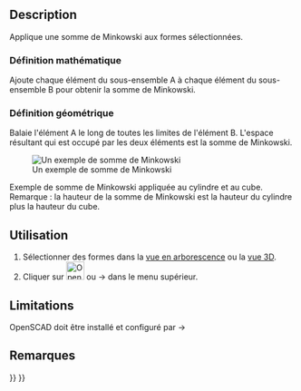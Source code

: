 <languages/>

{{Docnav/fr
|[[OpenSCAD_Hull/fr|Enveloppe convexe]]
|
|[[OpenSCAD_Workbench/fr|Atelier OpenSCAD]]
|IconL=OpenSCAD_Hull.svg
|IconR=
|IconC=Workbench_OpenSCAD.svg
}}

{{GuiCommand/fr
|Name=OpenSCAD Minkowski
|Name/fr=OpenSCAD Somme de Minkowski
|MenuLocation=OpenSCAD → Minkowski
‏‎|Workbenches=[[OpenSCAD_Workbench/fr|OpenSCAD]]
}}

==Description==

Applique une somme de Minkowski aux formes sélectionnées.

=== Définition mathématique ===

Ajoute chaque élément du sous-ensemble A à chaque élément du sous-ensemble B pour obtenir la somme de Minkowski.

=== Définition géométrique ===

Balaie l'élément A le long de toutes les limites de l'élément B. L'espace résultant qui est occupé par les deux éléments est la somme de Minkowski.

[[Image:Minkowski_example.jpg|Un exemple de somme de Minkowski]]

Exemple de somme de Minkowski appliquée au cylindre et au cube.<br>
Remarque : la hauteur de la somme de Minkowski est la hauteur du cylindre plus la hauteur du cube.

==Utilisation==

#Sélectionner des formes dans la [[Tree_view/fr|vue en arborescence]] ou la [[3D_view/fr|vue 3D]].
#Cliquer sur [[Image:OpenSCAD_Minkowski.svg|32px]] ou {{KEY|OpenSCAD}} → {{KEY|[[Image:OpenSCAD_Minkowski.svg|32px]] Somme de Minkowski}} dans le menu supérieur.

==Limitations==

OpenSCAD doit être installé et configuré par {{KEY|Edition}} → {{KEY|Préférences}}

==Remarques==


{{Docnav/fr
|[[OpenSCAD_Hull/fr|Enveloppe convexe]]
|
|[[OpenSCAD_Workbench/fr|Atelier OpenSCAD]]
|IconL=OpenSCAD_Hull.svg
|IconR=
|IconC=Workbench_OpenSCAD.svg
}}

{{OpenSCAD_Tools_navi{{#translation:}}}}
{{Userdocnavi{{#translation:}}}}